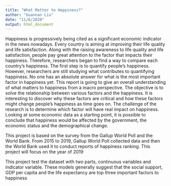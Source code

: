```yaml
---
title: "What Matter to Happiness?"
author: "Guannan Liu"
date: "11/6/2020"
output: html_document
---
```


Happiness is progressively being cited as a significant economic indicator in the news nowadays. Every country is aiming at improving their life quality and life satisfaction. Along with the raising awareness to life quality and life satisfaction, people pay great attention to the factor that impacts their happiness. Therefore, researchers began to find a way to compare each country’s happiness. The first step is to quantify people’s happiness. However, researchers are still studying what contributes to quantifying happiness. No one has an absolute answer for what is the most important factor in happiness yet. This report is going to give an overall understanding of what matters to happiness from a macro perspective. The objective is to solve the relationship between various factors and the happiness. It is interesting to discover why these factors are critical and how these factors might change people’s happiness as time goes on. The challenge of the research is to determine which factor will have real impact on happiness. Looking at some economic data as a starting point, it is possible to conclude that happiness would be affected by the government, the economic status and the demographical change. 

This project is based on the survey from the Gallup World Poll and the World Bank. From 2015 to 2019, Gallup World Poll collected data and then the World Bank used it to conduct reports of happiness ranking. This project will focus on the year of 2019 

This project test the dataset with two parts, continuous variables and indicator variable. These models generally suggest that the social support, GDP per capita and the life expectancy are top three important factors to happiness
